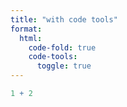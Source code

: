 ---
title: "with code tools"
format: 
  html:
    code-fold: true
    code-tools:
      toggle: true
---

```{r}
1 + 2
```